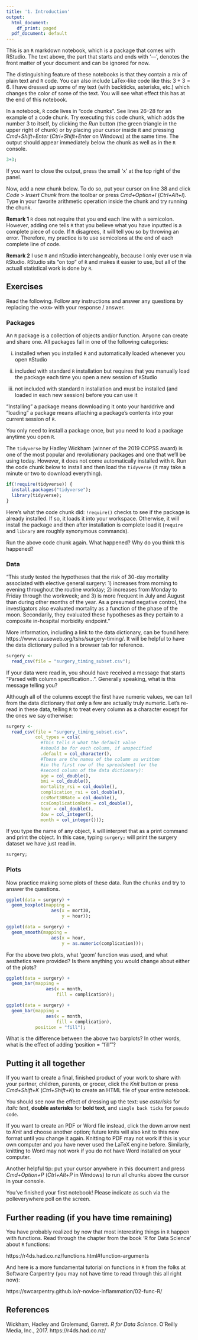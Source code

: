 ```yaml
---
title: '1. Introduction'
output:
  html_document:
    df_print: paged
  pdf_document: default
---
```


This is an `R` markdown notebook, which is a package that comes with RStudio. 
The text above, the part that starts and ends with '---', denotes the front 
matter of your document and can be ignored for now. 

The distinguishing feature of these notebooks is that they contain a mix of 
plain text and `R` code. You can also include LaTex-like code like this: $3+3=6$.
I have dressed up some of my text (with backticks, asterisks, etc.) which changes
the color of some of the text. You will see what effect this has at the end of
this notebook. 

In a notebook, `R` code lives in "code chunks". See lines 26--28 for an example 
of a code chunk. Try executing this code chunk, which adds the number 3 to 
itself, by clicking the *Run* button (the green triangle in the upper right 
of chunk) or by placing your cursor inside it and pressing *Cmd+Shift+Enter*
(*Ctrl+Shift+Enter* on Windows) at the same time. The output should appear
immediately below the chunk as well as in the `R` console. 

```r
3+3;
```

If you want to close the output, press the small 'x' at the top right of the 
panel. 

Now, add a new chunk below. To do so, put your cursor on line 38 and click 
*Code* > *Insert Chunk* from the toolbar or  press *Cmd+Option+I* 
(*Ctrl+Alt+I*). Type in your favorite arithmetic operation inside the chunk 
and try running the chunk. 



**Remark 1** `R` does not require that you end each line with a semicolon. 
However, adding one tells `R` that you believe what you have inputted is a
complete piece of code. If `R` disagrees, it will tell you so by throwing an 
error. Therefore, my practice is to use semicolons at the end of each complete 
line of code. 

**Remark 2** I use `R` and `R`Studio interchangeably, because I only ever use 
`R` via `R`Studio. `R`Studio sits "on top" of `R` and makes it easier to use, but
all of the actuall statistical work is done by `R`. 


## Exercises

Read the following. Follow any instructions and answer any questions by 
replacing the `<XXX>` with your response / answer. 

### Packages 

An `R` package is a collection of objects and/or function. Anyone can create 
and share one. All packages fall in one of the following categories:

  (i) installed when you installed `R` and automatically loaded whenever you 
  open `R`Studio
  
  (ii) included with standard `R` installation but requires that you manually
  load the package each time you open a new session of `R`Studio
  
  (iii) not included with standard `R` installation and must be installed (and
  loaded in each new session) before you can use it
  
"Installing" a package means downloading it onto your harddrive and "loading" 
a package means attaching a package's contents into your current session of `R`. 

You only need to install a package once, but you need to load a package anytime 
you open `R`. 
  
The `tidyverse` by Hadley Wickham (winner of the 2019 COPSS award) is one of 
the most popular and revolutionary packages and one that we'll be using today. 
However, it does not come automatically installed with `R`. Run the code chunk 
below to install and then load the `tidyverse` (it may take a minute or two
to download everything). 

```r
if(!require(tidyverse)) {
  install.packages("tidyverse");
  library(tidyverse);
}
```

Here's what the code chunk did: `!require()` checks to see if the package is 
already installed. If so, it loads it into your workspace. Otherwise, it will 
install the package and then after installation is complete load it (`require` 
and `library` are roughly synonymous commands). 

Run the above code chunk again. What happened? Why do you think this happened?

<XXX>

### Data

"This study tested the hypotheses that the risk of 30-day mortality associated 
with elective general surgery: 1) increases from morning to evening throughout 
the routine workday; 2) increases from Monday to Friday through the workweek; 
and 3) is more frequent in July and August than during other months of the year.
As a presumed negative control, the investigators also evaluated mortality as a 
function of the phase of the moon. Secondarily, they evaluated these hypotheses 
as they pertain to a composite in-hospital morbidity endpoint."

More information, including a link to the data dictionary, can be found here: https://www.causeweb.org/tshs/surgery-timing/. It will be helpful to have the data dictionary pulled in a browser tab for reference.  


```r
surgery <- 
  read_csv(file = "surgery_timing_subset.csv");
```

If your data were read in, you should have received a message that starts 
"Parsed with column specification...". Generally speaking, what is this message 
telling you? 

<XXX>

Although all of the columns except the first have numeric values, we can tell 
from the data dictionary that only a few are actually truly numeric. Let's 
re-read in these data, telling `R` to treat every column as a character except
for the ones we say otherwise:

```r
surgery <- 
  read_csv(file = "surgery_timing_subset.csv", 
           col_types = cols(
             #This tells R what the default value 
             #should be for each column, if unspecified
             .default = col_character(),
             #These are the names of the column as written 
             #in the first row of the spreadsheet (or the 
             #second column of the data dictionary):
             age = col_double(), 
             bmi = col_double(), 
             mortality_rsi = col_double(), 
             complication_rsi = col_double(), 
             ccsMort30Rate = col_double(), 
             ccsComplicationRate = col_double(), 
             hour = col_double(), 
             dow = col_integer(),
             month = col_integer()));
```


If you type the name of any object, `R` will interpret that as a print command
and print the object. In this case, typing `surgery;` will print the surgery 
dataset we have just read in. 

```r
surgery;
```


### Plots


Now practice making some plots of these data. Run the chunks and try to answer
the questions. 


```r
ggplot(data = surgery) + 
  geom_boxplot(mapping = 
                 aes(x = mort30, 
                     y = hour));
```


```r
ggplot(data = surgery) + 
  geom_smooth(mapping = 
                 aes(x = hour, 
                     y = as.numeric(complication)));
```


For the above two plots, what 'geom' function was used, and what aesthetics were provided?
Is there anything you would change about either of the plots?

<XXX>

```r
ggplot(data = surgery) + 
  geom_bar(mapping = 
               aes(x = month, 
                   fill = complication));
```

```r
ggplot(data = surgery) + 
  geom_bar(mapping = 
               aes(x = month, 
                   fill = complication),
           position = "fill");
```

What is the difference between the above two barplots? In other words, what is the
effect of adding 'position = "fill"'?

<XXX>


## Putting it all together

If you want to create a final, finished product of your work to share with your 
partner, children, parents, or grocer, click the *Knit* button or press
*Cmd+Shift+K* (*Ctrl+Shift+K*) to create an HTML file of your entire notebook. 

You should see now the effect of dressing up the text: use *asterisks* for
*italic text*, **double asterisks** for **bold text**, and `single back ticks` 
for `pseudo code`.

If you want to create an PDF or Word file instead, click the down arrow next to 
*Knit* and choose another option; future knits will also knit to this new format
until you change it again. Knitting to PDF may not work if this is your own 
computer and you have never used the LaTeX engine before. Similarly, knitting to 
Word may not work if you do not have Word installed on your computer. 

Another helpful tip: put your cursor anywhere in this document and press 
*Cmd+Option+P* (*Ctrl+Alt+P* in Windows) to run all chunks above the cursor in 
your console. 

You've finished your first notebook! Please indicate as such via the 
polleverywhere poll on the screen. 

## Further reading (if you have time remaining)

You have probably realized by now that most interesting things in `R` happen 
with functions. Read through the chapter from the book 
'R for Data Science' about `R` functions:

https://r4ds.had.co.nz/functions.html#function-arguments

And here is a more fundamental tutorial on functions in `R` from the folks at 
Software Carpentry (you may not have time to read through this all right now):

https://swcarpentry.github.io/r-novice-inflammation/02-func-R/


## References

Wickham, Hadley and Grolemund, Garrett. *R for Data Science*. O'Reilly Media, 
Inc., 2017. https://r4ds.had.co.nz/

